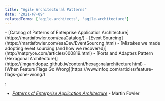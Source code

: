 ```yaml
---
title: "Agile Architectural Patterns"
date: "2021-07-09"
relatedTerms: ['agile-architects', 'agile-architecture']
---
```


<HighlightBox heading="Resource Links" variant="resourceLinks">
- [Catalog of Patterns of Enterprise Application Architecture](https://martinfowler.com/eaaCatalog/)
- [Event Sourcing](https://martinfowler.com/eaaDev/EventSourcing.html)
- [Mistakes we made adopting event sourcing (and how we recovered)](http://natpryce.com/articles/000819.html)
- [Ports and Adapters Pattern (Hexagonal Architecture)](https://jmgarridopaz.github.io/content/hexagonalarchitecture.html)
- [When Feature Flags Go Wrong](https://www.infoq.com/articles/feature-flags-gone-wrong/)
</HighlightBox>

<HighlightBox heading="Related Books" variant="relatedBooks">:

- [_Patterns of Enterprise Application Architecture_](https://www.amazon.com/Patterns-Enterprise-Application-Architecture-Martin/dp/0321127420/&tag=notesfromatoo-20) - Martin Fowler
</HighlightBox>
